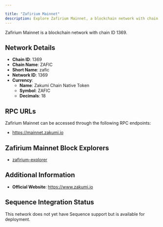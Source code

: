 ```yaml
---

title: "Zafirium Mainnet"
description: Explore Zafirium Mainnet, a blockchain network with chain ID 1369. Learn about its native currency, Zakumi Chain Native Token, and how to interact with the network.
---
```




Zafirium Mainnet is a blockchain network with chain ID 1369.

## Network Details

- **Chain ID**: 1369
- **Chain Name**: ZAFIC
- **Short Name**: zafic
- **Network ID**: 1369
- **Currency**: 
  - **Name**: Zakumi Chain Native Token
  - **Symbol**: ZAFIC
  - **Decimals**: 18

## RPC URLs

Zafirium Mainnet can be accessed through the following RPC endpoints:

- https://mainnet.zakumi.io

## Zafirium Mainnet Block Explorers

- [zafirium-explorer](https://explorer.zakumi.io)

## Additional Information

- **Official Website**: https://www.zakumi.io

## Sequence Integration Status

This network does not yet have Sequence support but is available for deployment.
